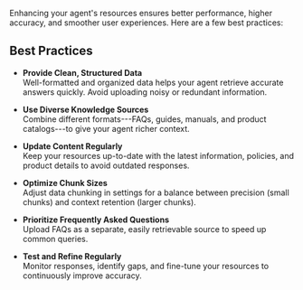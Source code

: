
Enhancing your agent's resources ensures better performance, higher
accuracy, and smoother user experiences. Here are a few best practices:

## Best Practices

-   **Provide Clean, Structured Data**\
    Well-formatted and organized data helps your agent retrieve accurate
    answers quickly. Avoid uploading noisy or redundant information.

-   **Use Diverse Knowledge Sources**\
    Combine different formats---FAQs, guides, manuals, and product
    catalogs---to give your agent richer context.

-   **Update Content Regularly**\
    Keep your resources up-to-date with the latest information,
    policies, and product details to avoid outdated responses.

-   **Optimize Chunk Sizes**\
    Adjust data chunking in settings for a balance between precision
    (small chunks) and context retention (larger chunks).



-   **Prioritize Frequently Asked Questions**\
    Upload FAQs as a separate, easily retrievable source to speed up
    common queries.

-   **Test and Refine Regularly**\
    Monitor responses, identify gaps, and fine-tune your resources to
    continuously improve accuracy.

